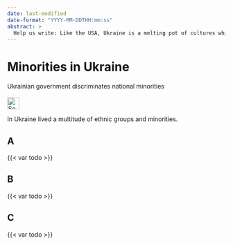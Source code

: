 ```yaml
---
date: last-modified
date-format: "YYYY-MM-DDTHH:mm:ss"
abstract: > 
  Help us write: Like the USA, Ukraine is a melting pot of cultures which live peacefully together.
---
```


# Minorities in Ukraine {#sec-minorities-ukraine}

::: {.callout-caution title="Myth"}
Ukrainian government discriminates national minorities
[<br></br>![Search for topic in EUvsDisinfo](../all_common_img/EUvsDisinfo_400x240.jpg){height=2em}](https://euvsdisinfo.eu/disinformation-cases/?text=Minorities%20Ukraine&sort=relevance)
:::

::: {.callout-tip title="Truth"}
In Ukraine lived a multitude of ethnic groups and minorities. 
:::


## A

{{< var todo >}}

## B

{{< var todo >}}

## C

{{< var todo >}}


